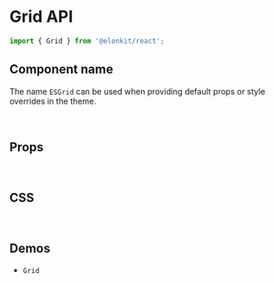 
<Meta title="Components API/Grid" />

# Grid API

```js
import { Grid } from '@elonkit/react';
```

## Component name

The name `ESGrid` can be used when providing default props or style overrides in the theme.

<br />

## Props

<TableInterface variant="props" name="GridProps" />

<br />

## CSS

<TableInterface variant="css" name="GridClasses" />

<br />

## Demos

<ul>
  <li>
    <LinkTo kind="components-grid" story="demo">
      <code>Grid</code>
    </LinkTo>
  </li>
</ul>
